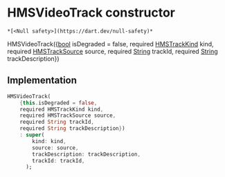 # HMSVideoTrack constructor

    *[<Null safety>](https://dart.dev/null-safety)*

HMSVideoTrack({[bool](https://api.flutter.dev/flutter/dart-core/bool-class.html) isDegraded = false, required [HMSTrackKind](../../enum_hms_track_kind/HMSTrackKind-class) kind, required [HMSTrackSource](../../enum_hms_track_source/HMSTrackSource-class) source, required [String](https://api.flutter.dev/flutter/dart-core/String-class.html) trackId, required [String](https://api.flutter.dev/flutter/dart-core/String-class.html) trackDescription})

## Implementation

```dart
HMSVideoTrack(
    {this.isDegraded = false,
    required HMSTrackKind kind,
    required HMSTrackSource source,
    required String trackId,
    required String trackDescription})
    : super(
        kind: kind,
        source: source,
        trackDescription: trackDescription,
        trackId: trackId,
      );
```
